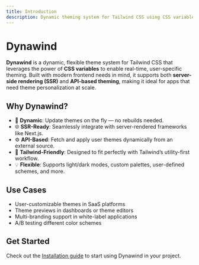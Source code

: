 ```yaml
---
title: Introduction
description: Dynamic theming system for Tailwind CSS using CSS variables.
---
```


# Dynawind

**Dynawind** is a dynamic, flexible theme system for Tailwind CSS that leverages the power of **CSS variables** to enable real-time, user-specific theming. Built with modern frontend needs in mind, it supports both **server-side rendering (SSR)** and **API-based theming**, making it ideal for apps that need theme personalization at scale.

## Why Dynawind?

- 🔧 **Dynamic**: Update themes on the fly — no rebuilds needed.
- 🌐 **SSR-Ready**: Seamlessly integrate with server-rendered frameworks like Next.js.
- ⚙️ **API-Based**: Fetch and apply user themes dynamically from an external source.
- 🎨 **Tailwind-Friendly**: Designed to fit perfectly with Tailwind’s utility-first workflow.
- 💡 **Flexible**: Supports light/dark modes, custom palettes, user-defined schemes, and more.

## Use Cases

- User-customizable themes in SaaS platforms
- Theme previews in dashboards or theme editors
- Multi-branding support in white-label applications
- A/B testing different color schemes

## Get Started

Check out the [Installation guide](/docs/installation) to start using Dynawind in your project.
